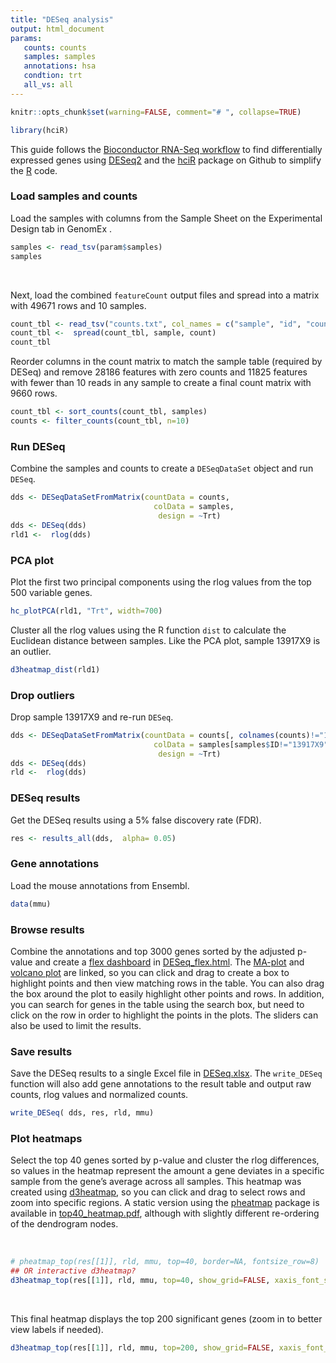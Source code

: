 ```yaml
---
title: "DESeq analysis"
output: html_document
params:
   counts: counts
   samples: samples
   annotations: hsa
   condtion: trt
   all_vs: all
---
```


```r
knitr::opts_chunk$set(warning=FALSE, comment="# ", collapse=TRUE)

library(hciR)

```

This guide follows the [Bioconductor RNA-Seq workflow] to find differentially expressed
genes using [DESeq2] and the [hciR] package on Github to simplify the [R] code.

### Load samples and counts

Load the samples with columns from the Sample Sheet on the Experimental Design tab in GenomEx .

```r
samples <- read_tsv(param$samples)
samples
```
<br>

Next, load the combined `featureCount` output files and spread into a matrix with 49671 rows and 10 samples.

```r
count_tbl <- read_tsv("counts.txt", col_names = c("sample", "id", "count"))
count_tbl <-  spread(count_tbl, sample, count)
count_tbl
```

Reorder columns in the count matrix to match the sample table (required by DESeq) and remove 28186 features
with zero counts and 11825 features with fewer than 10 reads in any sample to create a final count matrix with 9660 rows.

```r
count_tbl <- sort_counts(count_tbl, samples)
counts <- filter_counts(count_tbl, n=10)
```

### Run DESeq

Combine the samples and counts to create a `DESeqDataSet` object and run `DESeq`.


```r
dds <- DESeqDataSetFromMatrix(countData = counts,
                                colData = samples,
                                 design = ~Trt)
dds <- DESeq(dds)
rld1 <-  rlog(dds)
```


### PCA plot

Plot the first two principal components using the rlog values from the top 500 variable genes.

```r
hc_plotPCA(rld1, "Trt", width=700)
```


Cluster all the rlog values using the R function `dist` to calculate the Euclidean distance between samples.
Like the PCA plot, sample 13917X9 is an outlier.

```r
d3heatmap_dist(rld1)
```

### Drop outliers

Drop sample 13917X9 and re-run `DESeq`.

```r
dds <- DESeqDataSetFromMatrix(countData = counts[, colnames(counts)!="13917X9"] ,
                                colData = samples[samples$ID!="13917X9",],
                                 design = ~Trt)
dds <- DESeq(dds)
rld <-  rlog(dds)
```

### DESeq results

Get the DESeq results using a 5% false discovery rate (FDR).

```r
res <- results_all(dds,  alpha= 0.05)
```

### Gene annotations

Load the mouse annotations from Ensembl.

```r
data(mmu)
```


### Browse results

Combine the annotations and top 3000 genes sorted by the adjusted p-value
and create a [flex dashboard] in [DESeq_flex.html].  The [MA-plot] and [volcano plot] are linked,
so you can click and drag to create a box to highlight points and then view matching rows in the table.
You can also drag the box around the plot to easily highlight other points and rows.
In addition, you can search for genes in the table using the search box, but need to click on the row in order to
highlight the points in the plots.  The sliders can also be used to limit the results.


### Save results

Save the DESeq results to a single Excel file in [DESeq.xlsx].  The `write_DESeq` function will also
add gene annotations to the result table and output raw counts, rlog values and normalized counts.

```r
write_DESeq( dds, res, rld, mmu)
```

### Plot heatmaps

Select the top 40 genes sorted by p-value and cluster the rlog differences,
so values in the heatmap represent the amount a gene deviates in a specific sample from the gene’s average across all samples.
This heatmap was created using [d3heatmap], so you can click and drag to select rows and zoom
into specific regions.   A static version using the [pheatmap] package is available in [top40_heatmap.pdf], although with slightly different
re-ordering of the dendrogram nodes.


<br>

```r
# pheatmap_top(res[[1]], rld, mmu, top=40, border=NA, fontsize_row=8)
## OR interactive d3heatmap?
d3heatmap_top(res[[1]], rld, mmu, top=40, show_grid=FALSE, xaxis_font_size = 12)
```
<br>

This final heatmap displays the top 200 significant genes (zoom in to better view labels if needed).

```r
d3heatmap_top(res[[1]], rld, mmu, top=200, show_grid=FALSE, xaxis_font_size = 12)
```

<br>


[R]: https://www.r-project.org
[Bioconductor RNA-Seq workflow]: http://www.bioconductor.org/help/workflows/rnaseqGene
[DESeq2]: http://www.bioconductor.org/packages/release/bioc/html/DESeq2.html
[featureCounts]: http://bioinf.wehi.edu.au/featureCounts/
[hciR]: https://github.com/HuntsmanCancerInstitute/hciR
[d3heatmap]: http://www.htmlwidgets.org/showcase_d3heatmap.html
[pheatmap]: https://cran.r-project.org/web/packages/pheatmap/index.html
[flex dashboard]: http://rmarkdown.rstudio.com/flexdashboard/
[MA-plot]: https://en.wikipedia.org/wiki/MA_plot
[volcano plot]: https://en.wikipedia.org/wiki/Volcano_plot_(statistics)
[DESeq_flex.html]: `r analysis_dir`/DESeq_flex.html
[DESeq.xlsx]: `r analysis_dir`/DESeq.xlsx
[top40_heatmap.pdf]: `r analysis_dir`/top40_heatmap.pdf
